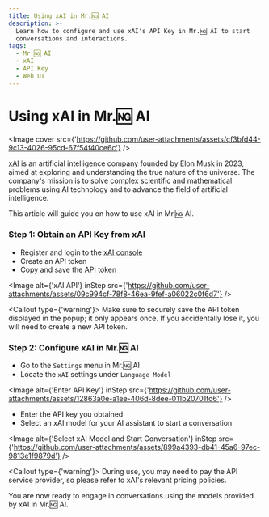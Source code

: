 ```yaml
---
title: Using xAI in Mr.🆖 AI
description: >-
  Learn how to configure and use xAI's API Key in Mr.🆖 AI to start
  conversations and interactions.
tags:
  - Mr.🆖 AI
  - xAI
  - API Key
  - Web UI
---
```


# Using xAI in Mr.🆖 AI

<Image
  cover
  src={'https://github.com/user-attachments/assets/cf3bfd44-9c13-4026-95cd-67f54f40ce6c'}
/>

[xAI](https://x.ai/) is an artificial intelligence company founded by Elon Musk in 2023, aimed at exploring and understanding the true nature of the universe. The company's mission is to solve complex scientific and mathematical problems using AI technology and to advance the field of artificial intelligence.

This article will guide you on how to use xAI in Mr.🆖 AI.

<Steps>

### Step 1: Obtain an API Key from xAI

- Register and login to the [xAI console](https://console.x.ai/)
- Create an API token
- Copy and save the API token

<Image
  alt={'xAI API'}
  inStep
  src={'https://github.com/user-attachments/assets/09c994cf-78f8-46ea-9fef-a06022c0f6d7'}
/>

<Callout type={'warning'}>
  Make sure to securely save the API token displayed in the popup; it only appears once. If you
  accidentally lose it, you will need to create a new API token.
</Callout>

### Step 2: Configure xAI in Mr.🆖 AI

- Go to the `Settings` menu in Mr.🆖 AI
- Locate the `xAI` settings under `Language Model`

<Image
  alt={'Enter API Key'}
  inStep
  src={'https://github.com/user-attachments/assets/12863a0e-a1ee-406d-8dee-011b20701fd6'}
/>

- Enter the API key you obtained
- Select an xAI model for your AI assistant to start a conversation

<Image
  alt={'Select xAI Model and Start Conversation'}
  inStep
  src={'https://github.com/user-attachments/assets/899a4393-db41-45a6-97ec-9813e1f9879d'}
/>

<Callout type={'warning'}>
  During use, you may need to pay the API service provider, so please refer to xAI's relevant
  pricing policies.
</Callout>

</Steps>

You are now ready to engage in conversations using the models provided by xAI in Mr.🆖 AI.
